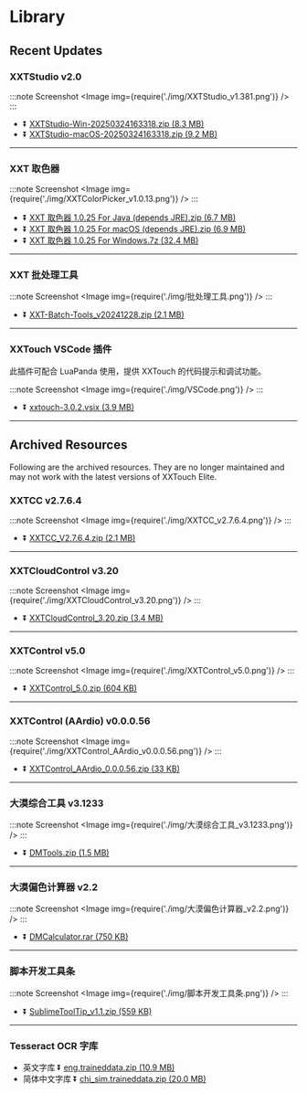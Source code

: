 
# Library

## Recent Updates

### XXTStudio v2.0

:::note Screenshot
<Image img={require('./img/XXTStudio_v1.381.png')} />
:::

- ⏬ [XXTStudio-Win-20250324163318\.zip \(8\.3 MB\)](https://cdn.82flex.com/assets/XXTStudio-Win-20250324163318.zip)
- ⏬ [XXTStudio-macOS-20250324163318\.zip \(9\.2 MB\)](https://cdn.82flex.com/assets/XXTStudio-macOS-20250324163318.zip)

----

### XXT 取色器

:::note Screenshot
<Image img={require('./img/XXTColorPicker_v1.0.13.png')} />
:::

- ⏬ [XXT 取色器 1\.0\.25 For Java \(depends JRE\)\.zip \(6\.7 MB\)](https://cdn.82flex.com/assets/XXT%20%E5%8F%96%E8%89%B2%E5%99%A8%201.0.25%20For%20Java%20%28depends%20JRE%29.zip)
- ⏬ [XXT 取色器 1\.0\.25 For macOS \(depends JRE\)\.zip \(6\.9 MB\)](https://cdn.82flex.com/assets/XXT%20%E5%8F%96%E8%89%B2%E5%99%A8%201.0.25%20For%20macOS%20%28depends%20JRE%29.zip)
- ⏬ [XXT 取色器 1\.0\.25 For Windows\.7z \(32\.4 MB\)](https://cdn.82flex.com/assets/XXT%20%E5%8F%96%E8%89%B2%E5%99%A8%201.0.25%20For%20Windows.7z)

----

### XXT 批处理工具

:::note Screenshot
<Image img={require('./img/批处理工具.png')} />
:::

- ⏬ [XXT\-Batch\-Tools\_v20241228\.zip \(2\.1 MB\)](https://cdn.82flex.com/assets/XXT-%E6%89%B9%E5%A4%84%E7%90%86%E5%B7%A5%E5%85%B7-20241228.zip)

----

### XXTouch VSCode 插件

此插件可配合 LuaPanda 使用，提供 XXTouch 的代码提示和调试功能。

:::note Screenshot
<Image img={require('./img/VSCode.png')} />
:::

- ⏬ [xxtouch\-3\.0\.2\.vsix \(3\.9 MB\)](https://cdn.82flex.com/assets/xxtouch-3.0.2.vsix)

----

## Archived Resources

Following are the archived resources. They are no longer maintained and may not work with the latest versions of XXTouch Elite.

### XXTCC v2.7.6.4

:::note Screenshot
<Image img={require('./img/XXTCC_v2.7.6.4.png')} />
:::

- ⏬ [XXTCC\_V2\.7\.6\.4\.zip \(2\.1 MB\)](https://cdn.82flex.com/ngdocs/assets/XXTCC_V2.7.6.4.zip)

----

### XXTCloudControl v3.20

:::note Screenshot
<Image img={require('./img/XXTCloudControl_v3.20.png')} />
:::

- ⏬ [XXTCloudControl\_3\.20\.zip \(3\.4 MB\)](https://cdn.82flex.com/assets/XXTCloudControl_3.20.zip)

----

### XXTControl v5.0

:::note Screenshot
<Image img={require('./img/XXTControl_v5.0.png')} />
:::

- ⏬ [XXTControl\_5\.0\.zip \(604 KB\)](https://cdn.82flex.com/assets/XXTControl_5.0.zip)

----

### XXTControl \(AArdio\) v0.0.0.56

:::note Screenshot
<Image img={require('./img/XXTControl_AArdio_v0.0.0.56.png')} />
:::

- ⏬ [XXTControl\_AArdio\_0\.0\.0\.56\.zip \(33 KB\)](https://cdn.82flex.com/assets/XXTControl_AArdio_0.0.0.56.zip)

----

### 大漠综合工具 v3.1233

:::note Screenshot
<Image img={require('./img/大漠综合工具_v3.1233.png')} />
:::

- ⏬ [DMTools\.zip \(1\.5 MB\)](https://cdn.82flex.com/assets/DMTools.zip)

----

### 大漠偏色计算器 v2.2

:::note Screenshot
<Image img={require('./img/大漠偏色计算器_v2.2.png')} />
:::

- ⏬ [DMCalculator\.rar \(750 KB\)](https://cdn.82flex.com/assets/DMCalculator.rar)

----

### 脚本开发工具条

:::note Screenshot
<Image img={require('./img/脚本开发工具条.png')} />
:::

- ⏬ [SublimeToolTip\_v1\.1\.zip \(559 KB\)](https://cdn.82flex.com/assets/%E8%84%9A%E6%9C%AC%E7%BC%96%E8%BE%91%E5%B7%A5%E5%85%B7%E6%9D%A1v1.1%20by%20%E9%98%BF%E6%B2%9B.zip)

----

### Tesseract OCR 字库

- 英文字库 ⏬ [eng\.traineddata\.zip \(10\.9 MB\)](https://cdn.82flex.com/assets/tessdata/eng.traineddata.zip)
- 简体中文字库 ⏬ [chi\_sim\.traineddata\.zip \(20\.0 MB\)](https://cdn.82flex.com/assets/tessdata/chi_sim.traineddata.zip)
